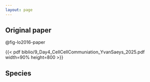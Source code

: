 ```yaml
---
layout: page
---
```



## Original paper

@fig-lo2016-paper 

::: {#fig-lo2016-paper}

{{< pdf biblio/9_Day4_CellCellCommuniation_YvanSaeys_2025.pdf width=90% height=800 >}}

:::


## Species
